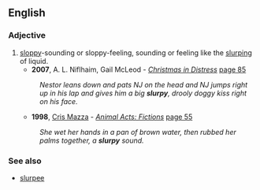 ==English==

===Adjective===
{{en-adj}}

# [[sloppy]]-sounding or sloppy-feeling, sounding or feeling like the [[slurp]]ing of liquid.
#*'''2007''', A. L. Niflhaim, Gail McLeod - ''[http://books.google.com/books?id=9u36ZpkXRcsC&pg=PA85&dq=drooly&lr=&sig=5C5urtEvZZpAYNWEN435HM9KrNE Christmas in Distress]'' [http://books.google.com/books?id=9u36ZpkXRcsC&pg=PA85&dq=drooly&lr=&sig=5C5urtEvZZpAYNWEN435HM9KrNE page 85]
#:''Nestor leans down and pats NJ on the head and NJ jumps right up in his lap and gives him a big '''slurpy''', drooly doggy kiss right on his face.''
#*'''1998''', [[w:Cris Mazza|Cris Mazza]] - ''[http://books.google.com/books?id=s8K7c9_jKd0C Animal Acts: Fictions]'' [http://books.google.com/books?id=s8K7c9_jKd0C&pg=PA55&dq=slurpy&lr=&sig=QMH2Q7yfFnCgIQjoIeXTSvC4m0M page 55]
#:''She wet her hands in a pan of brown water, then rubbed her palms together, a '''slurpy''' sound.''

===See also===
*[[slurpee]]